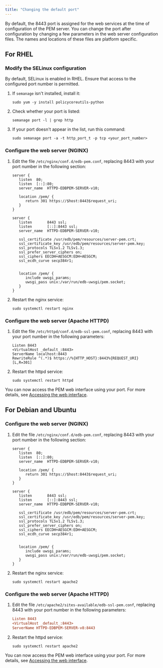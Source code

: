 ```yaml
---
title: "Changing the default port"
---
```


By default, the 8443 port is assigned for the web services at the time of configuration of the PEM server. 
You can change the port after configuration by changing a few parameters in the web server configuration files. 
The names and locations of these files are platform specific.

## For RHEL

### Modify the SELinux configuration

By default, SELinux is enabled in RHEL. Ensure that access to the configured port number is permitted.

1. If `semanage` isn't installed, install it:
   ```shell
   sudo yum -y install policycoreutils-python
   ```

2. Check whether your port is listed:
   ```text
   semanage port -l | grep http
   ```

3. If your port doesn't appear in the list, run this command:
   ```shell
   sudo semanage port -a -t http_port_t -p tcp <your_port_number>
   ```

### Configure the web server (NGINX)

1. Edit the file `/etc/nginx/conf.d/edb-pem.conf`, replacing 8443 with your port number in the following section:

   ```text
   server {
      listen  80;
      listen  [::]:80;
      server_name  HTTPD-EDBPEM-SERVER-v10;

      location /pem/ {
         return 301 https://$host:8443$request_uri;
      }
   }

   server {
      listen       8443 ssl;
      listen       [::]:8443 ssl;
      server_name  HTTPD-EDBPEM-SERVER-v10;

      ssl_certificate /usr/edb/pem/resources/server-pem.crt;
      ssl_certificate_key /usr/edb/pem/resources/server-pem.key;
      ssl_protocols TLSv1.2 TLSv1.3;
      ssl_prefer_server_ciphers on;
      ssl_ciphers EECDH+AESGCM:EDH+AESGCM;
      ssl_ecdh_curve secp384r1;


      location /pem/ {
         include uwsgi_params;
         uwsgi_pass unix:/var/run/edb-uwsgi/pem.socket;
      }
   }
   ```

1. Restart the nginx service:
   ```shell
   sudo systemctl restart nginx
   ```

### Configure the web server (Apache HTTPD)

1. Edit the file `/etc/httpd/conf.d/edb-ssl-pem.conf`, replacing 8443 with your port number in the following parameters:
   
   ```text
   Listen 8443
   <VirtualHost _default_:8443>
   ServerName localhost:8443
   RewriteRule ^(.*)$ https://%{HTTP_HOST}:8443%{REQUEST_URI} [L,R=301]
   ```

1. Restart the httpd service:
   
   ```shell
   sudo systemctl restart httpd
   ```

You can now access the PEM web interface using your port. For more details, see [Accessing the web interface](pem_web_interface).

## For Debian and Ubuntu

### Configure the web server (NGINX)

1. Edit the file `/etc/nginx/conf.d/edb-pem.conf`, replacing 8443 with your port number in the following section:

   ```text
   server {
      listen  80;
      listen  [::]:80;
      server_name  HTTPD-EDBPEM-SERVER-v10;

      location /pem/ {
         return 301 https://$host:8443$request_uri;
      }
   }

   server {
      listen       8443 ssl;
      listen       [::]:8443 ssl;
      server_name  HTTPD-EDBPEM-SERVER-v10;

      ssl_certificate /usr/edb/pem/resources/server-pem.crt;
      ssl_certificate_key /usr/edb/pem/resources/server-pem.key;
      ssl_protocols TLSv1.2 TLSv1.3;
      ssl_prefer_server_ciphers on;
      ssl_ciphers EECDH+AESGCM:EDH+AESGCM;
      ssl_ecdh_curve secp384r1;


      location /pem/ {
         include uwsgi_params;
         uwsgi_pass unix:/var/run/edb-uwsgi/pem.socket;
      }
   }
   ```

1. Restart the nginx service:
   
   ```shell
   sudo systemctl restart apache2
   ```

### Configure the web server (Apache HTTPD)

1. Edit the file `/etc/apache2/sites-available/edb-ssl-pem.conf`, replacing 8443 with your port number in the following parameters:
   
   ```ini
   Listen 8443
   <VirtualHost _default_:8443>
   ServerName HTTPD-EDBPEM-SERVER-v8:8443
   ```

1. Restart the httpd service:
   
   ```shell
   sudo systemctl restart apache2
   ```

You can now access the PEM web interface using your port. For more details, see [Accessing the web interface](pem_web_interface).
